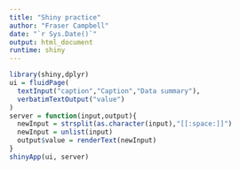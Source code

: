 ```yaml
---
title: "Shiny practice"
author: "Fraser Campbell"
date: "`r Sys.Date()`"
output: html_document
runtime: shiny
---
```

```r
library(shiny,dplyr)
ui = fluidPage(
  textInput("caption","Caption","Data summary"),
  verbatimTextOutput("value")
)
server = function(input,output){
  newInput = strsplit(as.character(input),"[[:space:]]")
  newInput = unlist(input)
  output$value = renderText(newInput)
}
shinyApp(ui, server)
```

